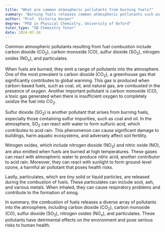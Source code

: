 ```yaml
---
title: "What are common atmospheric pollutants from burning fuels?"
summary: "Burning fuels releases common atmospheric pollutants such as carbon dioxide, carbon monoxide, sulfur dioxide, nitrogen oxides, and particulates, contributing to environmental degradation and health issues."
author: "Prof. Victoria Harper"
degree: "PhD in Physical Chemistry, University of Oxford"
tutor_type: "IB Chemistry Tutor"
date: 2024-07-24
---
```


Common atmospheric pollutants resulting from fuel combustion include carbon dioxide ($\text{CO}_2$), carbon monoxide ($\text{CO}$), sulfur dioxide ($\text{SO}_2$), nitrogen oxides ($\text{NO}_x$), and particulates.

When fuels are burned, they emit a range of pollutants into the atmosphere. One of the most prevalent is carbon dioxide ($\text{CO}_2$), a greenhouse gas that significantly contributes to global warming. This gas is produced when carbon-based fuels, such as coal, oil, and natural gas, are combusted in the presence of oxygen. Another important pollutant is carbon monoxide ($\text{CO}$), a toxic gas generated when there is insufficient oxygen to completely oxidize the fuel into $\text{CO}_2$.

Sulfur dioxide ($\text{SO}_2$) is another pollutant that arises from burning fuels, especially those containing sulfur impurities, such as coal and oil. In the atmosphere, $\text{SO}_2$ can react with water to form sulfuric acid, which contributes to acid rain. This phenomenon can cause significant damage to buildings, harm aquatic ecosystems, and adversely affect soil fertility.

Nitrogen oxides, which include nitrogen dioxide ($\text{NO}_2$) and nitric oxide ($\text{NO}$), are also emitted when fuels are burned at high temperatures. These gases can react with atmospheric water to produce nitric acid, another contributor to acid rain. Moreover, they can react with sunlight to form ground-level ozone, a harmful air pollutant that poses health risks.

Lastly, particulates, which are tiny solid or liquid particles, are released during the combustion of fuels. These particulates can include soot, ash, and various metals. When inhaled, they can cause respiratory problems and contribute to the formation of smog.

In summary, the combustion of fuels releases a diverse array of pollutants into the atmosphere, including carbon dioxide ($\text{CO}_2$), carbon monoxide ($\text{CO}$), sulfur dioxide ($\text{SO}_2$), nitrogen oxides ($\text{NO}_x$), and particulates. These pollutants have detrimental effects on the environment and pose serious risks to human health.
    